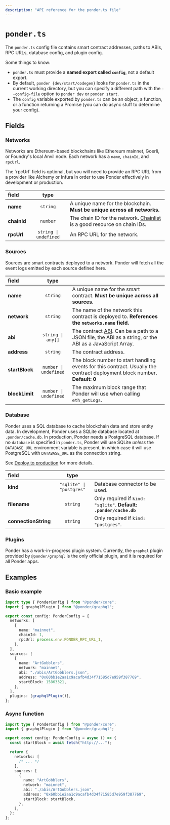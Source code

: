 ```yaml
---
description: "API reference for the ponder.ts file"
---
```



# `ponder.ts`

The `ponder.ts` config file contains smart contract addresses, paths to ABIs, RPC URLs, database config, and plugin config.

Some things to know:

- `ponder.ts` must provide a **named export called `config`**, not a default export.
- By default, `ponder {dev/start/codegen}` looks for `ponder.ts` in the current working directory, but you can specify a different path with the `--config-file` option to `ponder dev` or `ponder start`.
- The `config` variable exported by `ponder.ts` can be an object, a function, or a function returning a Promise (you can do async stuff to determine your config).

## Fields

### Networks

Networks are Ethereum-based blockchains like Ethereum mainnet, Goerli, or Foundry's local Anvil node. Each network has a `name`, `chainId`, and `rpcUrl`.

<Callout type="warning">
  The `rpcUrl` field is optional, but you will need to provide an RPC URL from a
  provider like Alchemy or Infura in order to use Ponder effectively in
  development or production.
</Callout>

| field       |         type          |                                                                                                   |
| :---------- | :-------------------: | :------------------------------------------------------------------------------------------------ |
| **name**    |       `string`        | A unique name for the blockchain. **Must be unique across all networks.**                         |
| **chainId** |       `number`        | The chain ID for the network. [Chainlist](https://chainlist.org) is a good resource on chain IDs. |
| **rpcUrl**  | `string \| undefined` | An RPC URL for the network.                                                                       |

### Sources

Sources are smart contracts deployed to a network. Ponder will fetch all the event logs emitted by each source defined here.

| field          |         type          |                                                                                                                                                                  |
| :------------- | :-------------------: | :--------------------------------------------------------------------------------------------------------------------------------------------------------------- |
| **name**       |       `string`        | A unique name for the smart contract. **Must be unique across all sources.**                                                                                     |
| **network**    |       `string`        | The name of the network this contract is deployed to. **References the `networks.name` field.**                                                                  |
| **abi**        |   `string \| any[]`   | The contract [ABI](https://docs.soliditylang.org/en/v0.8.17/abi-spec.html). Can be a path to a JSON file, the ABI as a string, or the ABI as a JavaScript Array. |
| **address**    |       `string`        | The contract address.                                                                                                                                            |
| **startBlock** | `number \| undefined` | The block number to start handling events for this contract. Usually the contract deployment block number. **Default: 0**                                        |
| **blockLimit** | `number \| undefined` | The maximum block range that Ponder will use when calling `eth_getLogs`.                                                                                         |

### Database

Ponder uses a SQL database to cache blockchain data and store entity data. In development, Ponder uses a SQLite database located at `.ponder/cache.db`. In production, Ponder needs a PostgreSQL database. If no `database` is specified in `ponder.ts`, Ponder will use SQLite _unless_ the `DATABASE_URL` environment variable is present, in which case it will use PostgreSQL with `DATABASE_URL` as the connection string.

See [Deploy to production](/guides/production) for more details.

| field                |           type           |                                                                    |
| :------------------- | :----------------------: | :----------------------------------------------------------------- |
| **kind**             | `"sqlite" \| "postgres"` | Database connector to be used.                                     |
| **filename**         |         `string`         | Only required if `kind: "sqlite"`. **Default: `.ponder/cache.db`** |
| **connectionString** |         `string`         | Only required if `kind: "postgres"`.                               |

### Plugins

Ponder has a work-in-progress plugin system. Currently, the `graphql` plugin provided by `@ponder/graphql` is the only official plugin, and it is required for all Ponder apps.

## Examples

### Basic example

```ts filename="ponder.ts"
import type { PonderConfig } from "@ponder/core";
import { graphqlPlugin } from "@ponder/graphql";

export const config: PonderConfig = {
  networks: [
    {
      name: "mainnet",
      chainId: 1,
      rpcUrl: process.env.PONDER_RPC_URL_1,
    },
  ],
  sources: [
    {
      name: "ArtGobblers",
      network: "mainnet",
      abi: "./abis/ArtGobblers.json",
      address: "0x60bb1e2aa1c9acafb4d34f71585d7e959f387769",
      startBlock: 15863321,
    },
  ],
  plugins: [graphqlPlugin()],
};
```

### Async function

```ts filename="ponder.ts"
import type { PonderConfig } from "@ponder/core";
import { graphqlPlugin } from "@ponder/graphql";

export const config: PonderConfig = async () => {
  const startBlock = await fetch("http://...");

  return {
    networks: [
      /* ... */
    ],
    sources: [
      {
        name: "ArtGobblers",
        network: "mainnet",
        abi: "./abis/ArtGobblers.json",
        address: "0x60bb1e2aa1c9acafb4d34f71585d7e959f387769",
        startBlock: startBlock,
      },
    ],
  };
};
```
